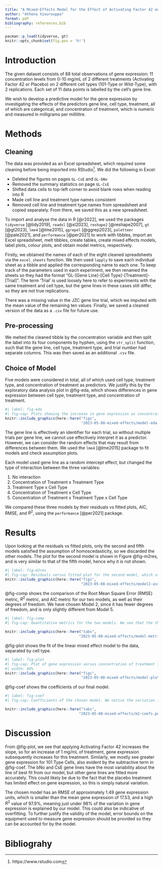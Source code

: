 ```yaml
---
title: "A Mixed-Effects Model for the Effect of Activating Factor 42 on Gene Expression in Wild-Type and 101-Type Cells"
author: "Athena Xiourouppa"
format: pdf
bibliography: references.bib
---
```


```r
pacman::p_load(tidyverse, gt)
knitr::opts_chunk$set(fig.pos = 'h!')
```

# Introduction
The given dataset consists of 88 total observations of gene expression: 11 concentration levels 
from 0-10 mg/mL of 2 different treatments (Activating Factor 42 or Placebo) 
on 2 different cell types (101-Type or Wild-Type), with 
2 replications. Each set of 11 data points is labelled by the cell's gene line. 

We wish to develop a predictive model for the gene expression by investigating the 
effects of the predictors
gene line, cell type, treatment, all of which are categorical, and concentration of 
treatment, which is numeric and measured in milligrams per millilitre.

# Methods
## Cleaning
The data was provided as an Excel spreadsheet, which required some cleaning before 
being imported into RStudio[^1]. We did the following in Excel:

* Deleted the figures on pages `GL-CsE` and `GL-bNo`
* Removed the summary statistics on page `GL-CsE`
* Shifted data cells to top-left corner to avoid blank rows when reading into R
* Made cell line and treatment type names consistent
* Removed cell line and treatment type names from spreadsheet and copied separately. 
From there, we saved this as a new spreadsheet.

To import and analyse the data in R [@r2022], we used the packages `tidyverse` [@tidy2019],
`readxl` [@xl2023], `reshape2` [@reshape2007], `gt` [@gt2023], `lme4` [@lme2015], 
`ggrepel` [@ggrep2023], `paletteer` [@pale2021], and `performance` [@per2021] 
to work with tibbles, import an Excel spreadsheet, melt tibbles, create tables, create mixed effects models, label plots, colour plots, and obtain model metrics, respectively. 

Firstly, we obtained the names of each of the eight cleaned spreadsheets via the 
`excel_sheets` function. We then used `lapply` to save each individual sheet as a tibble 
and applied the corresponding name to each one. To keep track of the parameters used in 
each experiment, we then renamed the sheets so they had the format "GL-[Gene Line]-[Cell Type]-[Treatment]-[Trial]". The term 'Trial' is used loosely here to refer to experiments with the
same treatment and cell type, but the gene lines in these cases still differ, so they are 
not true replications.

There was a missing value in the JZC gene line trial, which we imputed with the mean value 
of the remaining ten values. Finally, we saved a cleaned version of the data as a `.csv` file 
for future use.

[^1]: https://www.rstudio.com

## Pre-processing
We melted the cleaned tibble by the concentration variable and then split the label 
into its four components by hyphen, using the `str_split` function, 
such that the gene line, cell type, treatment type, and 
trial number had separate columns. This was then saved as an additional `.csv` file.

## Choice of Model
Five models were considered in total, all of which used cell type, treatment type, and 
concentration of treatment as predictors. We justify this by the exploratory data analysis plot in 
@fig-eda, which shows differences in gene expression between cell type, treatment type, and 
concentration of treatment. 

```r
#| label: fig-eda
#| fig-cap: Plots showing the increase in gene expression as concentration of activating factor increases. We see that the Wild Type cells have a lower starting intercept value. We have also labelled the gene line for each set of eleven points.
knitr::include_graphics(here::here("figs", 
                                   "2023-05-08-mixed-effects/model-eda.pdf"))
```

The gene line is effectively an identifier for each trial, so without multiple trials per gene line, we cannot use effectively interpret it as a predictor. However, 
we can consider the random effects that may result from differences between them. We used
the `lme4` [@lme2015] package to fit models and check assumption plots.

Each model used gene line as a random intercept effect, but changed the type of interaction between 
the three variables:

1. No interaction
2. Concentration of Treatment x Treatment Type
3. Treatment Type x Cell Type
4. Concentration of Treatment x Cell Type
5. Concentration of Treatment x Treatment Type x Cell Type

We compared these three models by their residuals vs fitted plots, AIC, RMSE, and $R^2$, using the 
`performance` [@per2021]  package.

# Results
Upon looking at the residuals vs fitted plots, only the second and fifth models satisfied the assumption of homoscedasticity, so we discarded the other models. The plot for the second model is shown in Figure @fig-m2res, and is very similar to that of the fifth model, hence why it is not shown. 
```r
#| label: fig-m2res
#| fig-cap: Residuals versus fitted plot for the second model, which varies intercept by gene line and considers interaction between concentration of treatment and treatment type. We see there is random scattering of the residuals, satisfying the assumption of homoscedasticity.
knitr::include_graphics(here::here("figs", 
                                   "2023-05-08-mixed-effects/model2-assumptions.pdf"))
```

@fig-comp shows the comparison of the Root Mean Square Error (RMSE) metric, $R^2$ metric, and AIC metric for our two models, as well as their degrees of freedom. We have chosen Model 2, since it has fewer degrees of freedom, and is only slightly different from Model 5. 
```r
#| label: fig-comp
#| fig-cap: Quantitative metrics for the two models. We see that the three-way interaction model has a much lower AIC than the Concentration x Treatment model, but the RMSE and $R^2$ are both quite similar. Given that the three-way interaction model has more degrees of freedom, we have chosen the Concentration x Treatment model.

knitr::include_graphics(here::here("tabs", 
                                  "2023-05-08-mixed-effects/model-metrics.png"))
```

@fig-plot shows the fit of the linear mixed effect model to the data, separated by cell type.
```r
#| label: fig-plot
#| fig-cap: Plot of gene expression versus concentration of treatment factor for the two cell types and two treatment factors, indicated by shape and colour, respectively. We have also labelled the gene lines at their final observations. We notice that the Wild Type cells have a lower starting intercept compared with the 101 Type cells. The linear model fits the Wild Type cells more accurately than the 101 Type cells, and the same applies for the placebo treatment versus than Activating Factor 42. 
#| width: 80%
knitr::include_graphics(here::here("figs", 
                                   "2023-05-08-mixed-effects/model-plot.pdf"))
```

@fig-coef shows the coefficients of our final model.
```r
#| label: fig-coef
#| fig-cap: Coefficients of the chosen model. We notice the variation in intercept across gene lines is not particularly large, with the exception of Rza and xpo, which fall out of the 10-13 gene expression units that the other gene lines satisfy. The slope is just under 3 gene expression units, we subtract almost 5 units from the intercept if placebo treatment is used and roughly 3.3 units if we apply treatment to a Wild Type cell. We also subtract 1.9 units from the the slope if placebo treatment is used, indicating that 101 Type cells with Activating Factor 42 applied exhibit the greatest gene expression.

knitr::include_graphics(here::here("tabs", 
                                  "2023-05-08-mixed-effects/m2-coefs.png"))
```

# Discussion
From @fig-plot, we see that applying Activating Factor 42 increases the slope, so for an increase of 1 mg/mL of treatment, gene expression subsequently increases for this treatment. Similarly, we mostly see greater gene expression for 101 Type Cells, also evident by the subtractive term in @fig-coef. The bNo and CsE gene lines have the most variability about the line of best fit from our model, but other gene lines are fitted more accurately. This could likely be due to the fact that the placebo treatment has limited effect on gene expression, so this is simply natural variation.

The chosen model has an RMSE of approximately $1.49$ gene expression units, which is smaller than the 
mean gene expression of $17.53$, and a high $R^2$ value of $97.9\%$, meaning just under $98\%$ of the 
variation in gene expression is explained by our model. This could also be indicative of overfitting. To further justify the validity of the model, error bounds on the equipment used to measure gene expression should be provided so they can be 
accounted for by the model.

# Bibliograhy


